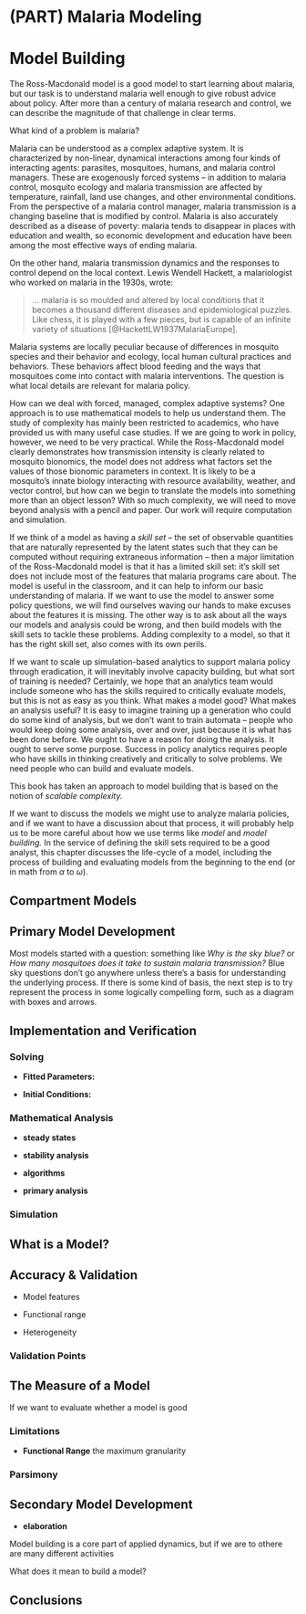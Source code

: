 # (PART) Malaria Modeling {-}

# Model Building 

The Ross-Macdonald model is a good model to start learning about malaria, but our task is to understand malaria well enough to give robust advice about policy. After more than a century of malaria research and control, we can describe the magnitude of that challenge in clear terms. 

What kind of a problem is malaria? 

Malaria can be understood as a complex adaptive system. It is characterized by non-linear, dynamical interactions among four kinds of interacting agents: parasites, mosquitoes, humans, and malaria control managers. These are exogenously forced systems -- in addition to malaria control, mosquito ecology and malaria transmission are affected by temperature, rainfall, land use changes, and other environmental conditions. From the perspective of a malaria control manager, malaria transmission is a changing baseline that is modified by control. Malaria is also accurately described as a disease of poverty: malaria tends to disappear in places with education and wealth, so economic development and education have been among the most effective ways of ending malaria. 

On the other hand, malaria transmission dynamics and the responses to control depend on the local context.  Lewis Wendell Hackett, a malariologist who worked on malaria in the 1930s, wrote:  

> ... malaria is so moulded and altered by local conditions that it becomes a thousand different diseases and epidemiological puzzles. Like chess, it is played with a few pieces, but is capable of an infinite variety of situations  [@HackettLW1937MalariaEurope].

Malaria systems are locally peculiar because of differences in mosquito species and their behavior and ecology, local human cultural practices and behaviors. These behaviors affect blood feeding and the ways that mosquitoes come into contact with malaria interventions. The question is what local details are relevant for malaria policy. 

How can we deal with forced, managed, complex adaptive systems? One approach is to use mathematical models to help us understand them. The study of complexity has mainly been restricted to academics, who have provided us with many useful case studies. If we are going to work in policy, however, we need to be very practical. While the Ross-Macdonald model clearly demonstrates how transmission intensity is clearly related to mosquito bionomics, the model does not address what factors set the values of those bionomic parameters in context. It is likely to be a mosquito's innate biology interacting with resource availability, weather, and vector control, but how can we begin to translate the models into something more than an object lesson? With so much complexity, we will need to move beyond analysis with a pencil and paper. Our work will require computation and simulation. 

If we think of a model as having a *skill set* -- the set of observable quantities that are naturally represented by the latent states such that they can be computed without requiring extraneous information -- then a major limitation of the Ross-Macdonald model is that it has a limited skill set: it's skill set does not include most of the features that malaria programs care about. The model is useful in the classroom, and it can help to inform our basic understanding of malaria. If we want to use the model to answer some policy questions, we will find ourselves waving our hands to make excuses about the features it is missing. The other way is to ask about all the ways  our models and analysis could be wrong, and then build models with the skill sets to tackle these problems. Adding complexity to a model, so that it has the right skill set, also comes with its own perils.  

If we want to scale up simulation-based analytics to support malaria policy through eradication, it will inevitably involve capacity building, but what sort of training is needed? Certainly, we hope that an analytics team would include someone who has the skills required to critically evaluate models, but this is not as easy as you think. What makes a model good? What makes an analysis useful? It is easy to imagine training up a generation who could do some kind of analysis, but we don't want to train automata -- people who would keep doing some analysis, over and over, just because it is what has been done before.  We ought to have a reason for doing the analysis. It ought to serve some purpose. Success in policy analytics requires people who have skills in thinking creatively and critically to solve problems. We need people who can build and evaluate models.

This book has taken an approach to model building that is based on the notion of *scalable complexity.*  

If we want to discuss the models we might use to analyze malaria policies, and if we want to have a discussion about that process, it will probably help us to be more careful about how we use terms like *model* and *model building.* In the service of defining the skill sets required to be a good analyst, this chapter discusses the life-cycle of a model, including the process of building and evaluating models from the beginning to the end (or in math from $\alpha$ to $\omega$). 

## Compartment Models 

## Primary Model Development

Most models started with a question: something like _Why is the sky blue?_ or _How many mosquitoes does it take to sustain malaria transmission?_ Blue sky questions don't go anywhere unless there's a basis for understanding the underlying process. If there is some kind of basis, the next step is to try represent the process in some logically compelling form, such as a diagram with boxes and arrows. 


## Implementation and Verification 

### Solving  

+ **Fitted Parameters:** 

+ **Initial Conditions:** 


### Mathematical Analysis  

+ **steady states**

+ **stability analysis**

+ **algorithms**

+ **primary analysis**

### Simulation 

## What is a Model?

## Accuracy & Validation 

+ Model features 

+ Functional range

+ Heterogeneity  

### Validation Points

## The Measure of a Model 

If we want to evaluate whether a model is good 

### Limitations 

+ **Functional Range** the maximum granularity 

### Parsimony  

## Secondary Model Development  

+ **elaboration** 

Model building is a core part of applied dynamics, but if we are to othere are many different activities 

What does it mean to build a model?   


## Conclusions 

